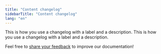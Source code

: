 ```yaml
---
title: "Content changelog"
sidebarTitle: "Content changelog"
lang: "en"
---
```


<Update label="2024/11/27 - 2024/12/03">
  This is how you use a changelog with a label 
  and a description.
</Update>
<Update label="2024/11/20 - 2024/11/26">
  This is how you use a changelog with a label 
  and a description.
</Update>



<Tip>Feel free to [share your feedback](https://forms.zohopublic.com/cobo/form/DocumentFeedbackForm/formperma/QvLOhxJv1_JMsJ-1dleZ8Itb_7rzN-LtgvsDdxosoVI?referrername=manuals) to improve our documentation!</Tip>
